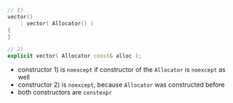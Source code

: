 ```cpp
// 1)
vector()
    : vector( Allocator() )
{
}

// 2)
explicit vector( Allocator const& alloc );
```

<!-- Optional description here  -->

- constructor 1) is `noexcept` if constructor of the `Allocator` is `noexcept` as well
- constructor 2) is `noexcept`, because `Allocator` was constructed before
- both constructors are `constexpr`
